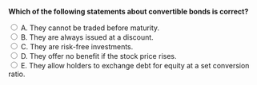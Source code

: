 ::: {.question-block}

<form onsubmit="event.preventDefault(); checkAnswer('module6_mcq_q99')" data-correct-answer="E">
<strong style="display: block;">Which of the following statements about convertible bonds is correct?</strong>

<label><input type="radio" name="module6_mcq_q99" value="A"> A. They cannot be traded before maturity.</label><br>
<label><input type="radio" name="module6_mcq_q99" value="B"> B. They are always issued at a discount.</label><br>
<label><input type="radio" name="module6_mcq_q99" value="C"> C. They are risk-free investments.</label><br>
<label><input type="radio" name="module6_mcq_q99" value="D"> D. They offer no benefit if the stock price rises.</label><br>
<label><input type="radio" name="module6_mcq_q99" value="E"> E. They allow holders to exchange debt for equity at a set conversion ratio.</label><br>
</form>

<div id="feedback-module6_mcq_q99" class="feedback" style="display:none;">
✅ Correct: E. Convertible bonds let investors convert bonds into shares if the stock performs well.
</div>

:::
